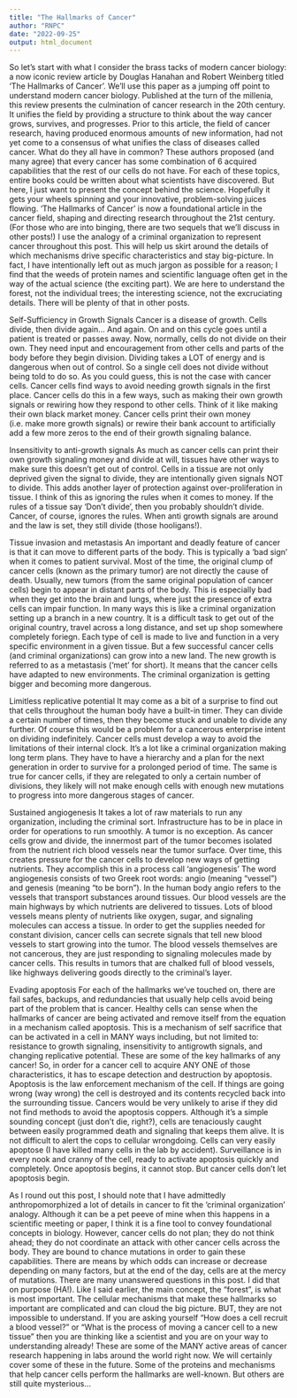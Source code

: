 ```yaml
---
title: "The Hallmarks of Cancer"
author: "RNPC"
date: "2022-09-25"
output: html_document
---
```

  So let’s start with what I consider the brass tacks of modern cancer biology: a now iconic review article by Douglas Hanahan and Robert Weinberg titled ‘The Hallmarks of Cancer’. We’ll use this paper as a jumping off point to understand modern cancer biology. Published at the turn of the millenia, this review presents the culmination of cancer research in the 20th century. It unifies the field by providing a structure to think about the way cancer grows, survives, and progresses. Prior to this article, the field of cancer research, having produced enormous amounts of new information, had not yet come to a consensus of what unifies the class of diseases called cancer. What do they all have in common?
  These authors proposed (and many agree) that every cancer has some combination of 6 acquired capabilities that the rest of our cells do not have. For each of these topics, entire books could be written about what scientists have discovered. But here, I just want to present the concept behind the science. Hopefully it gets your wheels spinning and your innovative, problem-solving juices flowing. ‘The Hallmarks of Cancer’ is now a foundational article in the cancer field, shaping and directing research throughout the 21st century. (For those who are into binging, there are two sequels that we’ll discuss in other posts!)
  I use the analogy of a criminal organization to represent cancer throughout this post. This will help us skirt around the details of which mechanisms drive specific characteristics and stay big-picture. In fact, I have intentionally left out as much jargon as possible for a reason; I find that the weeds of protein names and scientific language often get in the way of the actual science (the exciting part). We are here to understand the forest, not the individual trees; the interesting science, not the excruciating details. There will be plenty of that in other posts. 

Self-Sufficiency in Growth Signals
  Cancer is a disease of growth. Cells divide, then divide again... And again. On and on this cycle goes until a patient is treated or passes away. Now, normally, cells do not divide on their own. They need input and encouragement from other cells and parts of the body before they begin division. Dividing takes a LOT of energy and is dangerous when out of control. So a single cell does not divide without being told to do so. 
  As you could guess, this is not the case with cancer cells. Cancer cells find ways to avoid needing growth signals in the first place. Cancer cells do this in a few ways, such as making their own growth signals or rewiring how they respond to other cells. Think of it like making their own black market money. Cancer cells print their own money (i.e. make more growth signals) or rewire their bank account to artificially add a few more zeros to the end of their growth signaling balance. 

Insensitivity to anti-growth signals
	As much as cancer cells can print their own growth signaling money and divide at will, tissues have other ways to make sure this doesn’t get out of control. Cells in a tissue are not only deprived given the signal to divide, they are intentionally given signals NOT to divide. This adds another layer of protection against over-proliferation in tissue. I think of this as ignoring the rules when it comes to money. If the rules of a tissue say ‘Don’t divide’, then you probably shouldn’t divide. Cancer, of course, ignores the rules. When anti growth signals are around and the law is set, they still divide (those hooligans!). 

Tissue invasion and metastasis
  An important and deadly feature of cancer is that it can move to different parts of the body. This is typically a ‘bad sign’ when it comes to patient survival. Most of the time, the original clump of cancer cells (known as the primary tumor) are not directly the cause of death. Usually, new tumors (from the same original population of cancer cells) begin to appear in distant parts of the body. This is especially bad when they get into the brain and lungs, where just the presence of extra cells can impair function. 
	In many ways this is like a criminal organization setting up a branch in a new country. It is a difficult task to get out of the original country, travel across a long distance, and set up shop somewhere completely foriegn. Each type of cell is made to live and function in a very specific environment in a given tissue. But a few successful cancer cells (and criminal organizations) can grow into a new land. The new growth is referred to as a metastasis (‘met’ for short). It means that the cancer cells have adapted to new environments. The criminal organization is getting bigger and becoming more dangerous.

Limitless replicative potential
  It may come as a bit of a surprise to find out that cells throughout the human body have a built-in timer. They can divide a certain number of times, then they become stuck and unable to divide any further. Of course this would be a problem for a cancerous enterprise intent on dividing indefinitely. Cancer cells must develop a way to avoid the limitations of their internal clock. 
  It’s a lot like a criminal organization making long term plans. They have to have a hierarchy and a plan for the next generation in order to survive for a prolonged period of time. The same is true for cancer cells, if they are relegated to only a certain number of divisions, they likely will not make enough cells with enough new mutations to progress into more dangerous stages of cancer. 

Sustained angiogenesis
  It takes a lot of raw materials to run any organization, including the criminal sort. Infrastructure has to be in place in order for operations to run smoothly. A tumor is no exception. As cancer cells grow and divide, the innermost part of the tumor becomes isolated from the nutrient rich blood vessels near the tumor surface. Over time, this creates pressure for the cancer cells to develop new ways of getting nutrients. They accomplish this in a process call ‘angiogenesis’ 
  The word angiogenesis consists of two Greek root words: angio (meaning “vessel”) and genesis (meaning “to be born”). In the human body angio refers to the vessels that transport substances around tissues. Our blood vessels are the main highways by which nutrients are delivered to tissues. Lots of blood vessels means plenty of nutrients like oxygen, sugar, and signaling molecules can access a tissue. In order to get the supplies needed for constant division, cancer cells can secrete signals that tell new blood vessels to start growing into the tumor. The blood vessels themselves are not cancerous, they are just responding to signaling molecules made by cancer cells. This results in tumors that are chalked full of blood vessels, like highways delivering goods directly to the criminal’s layer.

Evading apoptosis
  For each of the hallmarks we’ve touched on, there are fail safes, backups, and redundancies that usually help cells avoid being part of the problem that is cancer. Healthy cells can sense when the hallmarks of cancer are being activated and remove itself from the equation in a mechanism called apoptosis. This is a mechanism of self sacrifice that can be activated in a cell in MANY ways including, but not limited to: resistance to growth signaling, insensitivity to antigrowth signals, and changing replicative potential. These are some of the key hallmarks of any cancer! So, in order for a cancer cell to acquire ANY ONE of those characteristics, it has to escape detection and destruction by apoptosis. 
  Apoptosis is the law enforcement mechanism of the cell. If things are going wrong (way wrong) the cell is destroyed and its contents recycled back into the surrounding tissue. Cancers would be very unlikely to arise if they did not find methods to avoid the apoptosis coppers. Although it’s a simple sounding concept (just don’t die, right?), cells are tenaciously caught between easily programmed death and signaling that keeps them alive. It is not difficult to alert the cops to cellular wrongdoing. Cells can very easily apoptose (I have killed many cells in the lab by accident). Surveillance is in every nook and cranny of the cell, ready to activate apoptosis quickly and completely. Once apoptosis begins, it cannot stop. But cancer cells don’t let apoptosis begin.

  As I round out this post, I should note that I have admittedly anthropomorphized a lot of details in cancer to fit the ‘criminal organization’ analogy. Although it can be a pet peeve of mine when this happens in a scientific meeting or paper, I think it is a fine tool to convey foundational concepts in biology. However, cancer cells do not plan; they do not think ahead; they do not coordinate an attack with other cancer cells across the body. They are bound to chance mutations in order to gain these capabilities. There are means by which odds can increase or decrease depending on many factors, but at the end of the day, cells are at the mercy of mutations.
	There are many unanswered questions in this post. I did that on purpose (HA!). Like I said earlier, the main concept, the “forest”, is what is most important. The cellular mechanisms that make these hallmarks so important are complicated and can cloud the big picture. BUT, they are not impossible to understand. If you are asking yourself “How does a cell recruit a blood vessel?” or “What is the process of moving a cancer cell to a new tissue” then you are thinking like a scientist and you are on your way to understanding already! These are some of the MANY active areas of cancer research happening in labs around the world right now. We will certainly cover some of these in the future. Some of the proteins and mechanisms that help cancer cells perform the hallmarks are well-known. But others are still quite mysterious…

